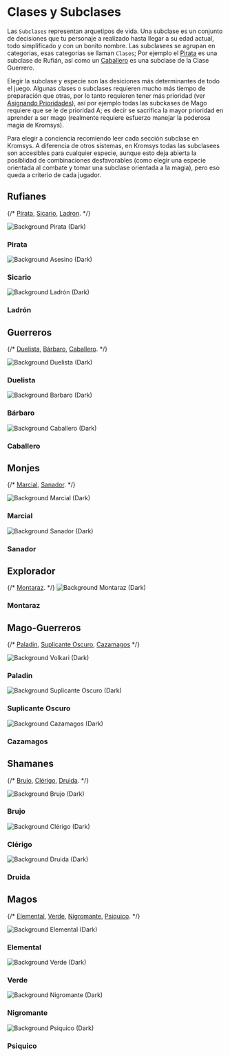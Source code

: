 

# Clases y Subclases

Las `Subclases` representan arquetipos de vida. Una subclase es un conjunto 
de decisiones que tu personaje a realizado hasta llegar a su edad actual, 
todo simplificado y con un bonito nombre. Las subclasees se agrupan en categorias,
esas categorias se llaman `Clases`; Por ejemplo el 
[Pirata](/docs/list-classes/ruffian/pirate) es una subclase de Rufián, así como 
un [Caballero](/docs/list-classes/warrior/knight) es una subclase de la Clase 
Guerrero. 

Elegir la subclase y especie son las desiciones más determinantes de todo el juego.
Algunas clases o subclases requieren mucho más tiempo de preparación que otras, 
por lo tanto requieren tener más prioridad (ver 
[Asignando Prioridades](/docs/character-creation/02)), así por ejemplo todas
las subckases de Mago requiere que se le de prioridad A; es decir se sacrifica 
la mayor prioridad en aprender a ser mago (realmente requiere esfuerzo manejar 
la poderosa magia de Kromsys).

Para elegir a conciencia recomiendo leer cada sección subclase en Kromsys. A 
diferencia de otros sistemas, en Kromsys todas las subclasees son accesibles 
para cualquier especie, aunque esto deja abierta la posiblidad de combinaciones 
desfavorables (como elegir una especie orientada al combate y tomar una subclase
orientada a la magia), pero eso queda a criterio de cada jugador.

## Rufianes
{/* 
[Pirata](/docs/list-classes/ruffian/pirate), 
[Sicario](/docs/list-classes/ruffian/assasin),
[Ladron](/docs/list-classes/ruffian/thief). 
*/}

<Features className="species-list">
  <Feature className="species-card" index={0} id="pirate-card" href="/docs/list-classes/ruffian/pirate">
    <Image src={piratePic} alt="Background Pirata (Dark)" loading="lazy" />
    <h3>Pirata</h3>
  </Feature>
  <Feature className="species-card" index={1} id="assasin-card" href="/docs/list-classes/ruffian/assasin">
    <Image src={assasinPic} alt="Background Asesino (Dark)" loading="lazy" />
    <h3>Sicario</h3>
  </Feature>
  <Feature className="species-card" index={2} id="feral-card" href="/docs/list-classes/ruffian/thief">
    <Image src={thiefPic} alt="Background Ladrón (Dark)" loading="lazy" />
    <h3>Ladrón</h3>
  </Feature>
</Features>

## Guerreros
{/* 
[Duelista](/docs/list-classes/warrior/duelist),
[Bárbaro](/docs/list-classes/warrior/barbarian), 
[Caballero](/docs/list-classes/warrior/knight).
*/}

<Features className="species-list">
  <Feature className="species-card" index={0} id="duelist-card" href="/docs/list-classes/warrior/duelist">
    <Image src={duelistPic} alt="Background Duelista (Dark)" loading="lazy" />
    <h3>Duelista</h3>
  </Feature>
  <Feature className="species-card" index={1} id="barb-card" href="/docs/list-classes/warrior/barbarian">
    <Image src={barbPic} alt="Background Barbaro (Dark)" loading="lazy" />
    <h3>Bárbaro</h3>
  </Feature>
  <Feature className="species-card" index={2} id="knight-card" href="/docs/list-classes/warrior/knight">
    <Image src={knightPic} alt="Background Caballero (Dark)" loading="lazy" />
    <h3>Caballero</h3>
  </Feature>
</Features>

## Monjes
{/* 
[Marcial](/docs/list-classes/monk/martial),
[Sanador](/docs/list-classes/monk/healer).
*/}

<Features className="species-list">
  <Feature className="species-card" index={0} id="martial-card" href="/docs/list-classes/monk/martial">
    <Image src={martialPic} alt="Background Marcial (Dark)" loading="lazy" />
    <h3>Marcial</h3>
  </Feature>
  <Feature className="species-card" index={1} id="healer-card" href="/docs/list-classes/monk/healer">
    <Image src={healerPic} alt="Background Sanador (Dark)" loading="lazy" />
    <h3>Sanador</h3>
  </Feature>
</Features>

## Explorador
{/* 
[Montaraz](/docs/list-classes/explorer/ranger).
*/}
<Features className="species-list">
  <Feature className="species-card" index={0} id="ranger-card" extralarge href="/docs/list-classes/explorer/ranger">
    <Image src={archerPic} alt="Background Montaraz (Dark)" loading="lazy" />
    <h3>Montaraz</h3>
  </Feature>
</Features>

## Mago-Guerreros
{/* 
[Paladin](/docs/list-classes/w-mage/paladin), 
[Suplicante Oscuro](/docs/list-classes/w-mage/dark-supplicant),
[Cazamagos](/docs/list-classes/w-mage/mage-hunter)
*/}

<Features className="species-list">
  <Feature className="species-card" index={0} id="paladin-card" href="/docs/list-classes/w-mage/paladin">
    <Image src={paladinPic} alt="Background Volkari (Dark)" loading="lazy" />
    <h3>Paladin</h3>
  </Feature>
  <Feature className="species-card" index={1} id="ds-card" href="/docs/list-classes/w-mage/dark-supplicant">
    <Image src={supplicantPic} alt="Background Suplicante Oscuro (Dark)" loading="lazy" />
    <h3>Suplicante Oscuro</h3>
  </Feature>
  <Feature className="species-card" index={2} id="mh-card" href="/docs/list-classes/w-mage/mage-hunter">
    <Image src={hunterPic} alt="Background Cazamagos (Dark)" loading="lazy" />
    <h3>Cazamagos</h3>
  </Feature>
</Features>

## Shamanes
{/* 
[Brujo](/docs/list-classes/shaman/witch),
[Clérigo](/docs/list-classes/shaman/cleric), 
[Druida](/docs/list-classes/shaman/druid).
*/}

<Features className="species-list">
  <Feature className="species-card" index={0} id="witch-card" href="/docs/list-classes/shaman/witch">
    <Image src={witchPic} alt="Background Brujo (Dark)" loading="lazy" />
    <h3>Brujo</h3>
  </Feature>
  <Feature className="species-card" index={1} id="claric-card" href="/docs/list-classes/shaman/cleric">
    <Image src={holyPic} alt="Background Clérigo (Dark)" loading="lazy" />
    <h3>Clérigo</h3>
  </Feature>
  <Feature className="species-card" index={2} id="druid-card" href="/docs/list-classes/shaman/druid">
    <Image src={druidPic} alt="Background Druida (Dark)" loading="lazy" />
    <h3>Druida</h3>
  </Feature>
</Features>

## Magos
{/* 
[Elemental](/docs/list-classes/mage/elemental),
[Verde](/docs/list-classes/mage/green), 
[Nigromante](/docs/list-classes/mage/necro), 
[Psiquico](/docs/list-classes/mage/psi).
*/}

<Features className="species-list">
  <Feature className="species-card" index={0} id="elemental-card" href="/docs/list-classes/mage/elemental">
    <Image src={elementalPic} alt="Background Elemental (Dark)" loading="lazy" />
    <h3>Elemental</h3>
  </Feature>
  <Feature className="species-card" index={1} id="green-card"  href="/docs/list-classes/mage/green">
    <Image src={verdePic} alt="Background Verde (Dark)" loading="lazy" />
    <h3>Verde</h3>
  </Feature>
  <Feature className="species-card" index={2} id="necro-card" href="/docs/list-classes/mage/necro">
    <Image src={necroPic} alt="Background Nigromante (Dark)" loading="lazy" />
    <h3>Nigromante</h3>
  </Feature>
    <Feature className="species-card" index={3} id="psi-card" href="/docs/list-classes/mage/psi">
    <Image src={psyPic} alt="Background Psiquico (Dark)" loading="lazy" />
    <h3>Psiquico</h3>
  </Feature>
</Features>

<style jsx>{`
    :global(.species-list) {
      margin-top: 1rem;
    }
    :global(.species-card) {
      color: #fff;
      text-shadow: 0 0 1rem rgba(0,0,0,0.1);
      min-height: 8rem;
    }
    :global(.species-card h3) {
      color: #fff;
      text-shadow: 0 0 1rem rgba(0,0,0,1);
    }
    :global(.species-card img) {
      object-fit: cover;
      object-position: left;
      position: absolute;
      left: 0;
      right: 0;
      top: 0;
      bottom: 0;
      height: 100%;
      z-index: 0;
      user-select: none;
      pointer-events: none;
    }
`}</style>
